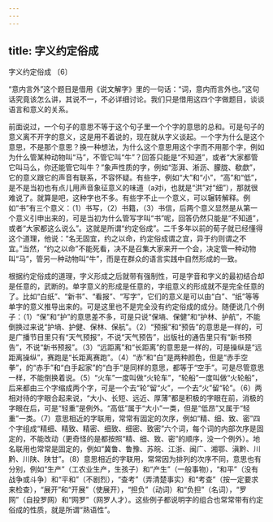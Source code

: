 ```yaml
---
---
---
```

title: 字义约定俗成
---




字义约定俗成 〔6〕



“意内言外”这个题目是借用《说文解字》里的一句话：“词，意内而言外也。”这句话究竟该怎么讲，其说不一，不必详细讨论。我们只是借用这四个字做题目，谈谈语言和意义的关系。

前面说过，一个句子的意思不等于这个句子里一个个字的意思的总和。可是句子的意义离不开字的意义，这是用不着说的，现在就从字义谈起。一个字为什么是这个意思，不是那个意思？换一种想法，为什么这个意思用这个字而不用那个字，例如为什么管某种动物叫“马”，不管它叫“牛”？回答只能是“不知道”，或者“大家都管它叫马么，你还能管它叫牛？”象声性质的字，例如“澎湃、淅沥、朦胧、欷歔”，它的意义跟它的声音有联系，不容怀疑。有些字，例如“大”和“小”，“高”和“低”，是不是当初也有点儿用声音象征意义的味道（a对i，也就是“洪”对“细”），那就很难说了。就算是吧，这种字也不多。有些字不止一个意义，可以辗转解释。例如“书”有三个意义：（1）书写，（2）书籍，（3）书信，后两个意义显然是从第一个意义引申出来的，可是当初为什么管写字叫“书”呢，回答仍然只能是“不知道”，或者“大家都这么说么”。这就是所谓“约定俗成”。二千多年以前的荀子就已经懂得这个道理，他说：“名无固宜，约之以命，约定俗成谓之宜，异于约则谓之不宜。”当然，“约之以命”不能死看，决不是召集大家来开一个会，决定管一种动物叫“马”，管另一种动物叫“牛”，而是在群众的语言实践中自然形成的一致。

根据约定俗成的道理，字义形成之后就带有强制性，可是字音和字义的最初结合却是任意的，武断的。单字意义的形成是任意的，字组意义的形成就不是完全任意的了。比如“白纸”、“新书”、“看报”、“写字”，它们的意义是可以由“白”、“纸”等等单字的意义推导出来的。可是这里也不是完全没有约定俗成的成分。随便说几个例子：（1）“保”和“护”的意思差不多，可是只说“保墒、保健”和“护林、护航”，不能倒换过来说“护墒、护健、保林、保航”。（2）“预报”和“预告”的意思是一样的，可是广播节目里只有“天气预报”，不说“天气预告”，出版社的通告里只有“新书预告”，不说“新书预报”。（3）“远距离”和“长距离”的意思是一样的，可是操纵是“远距离操纵”，赛跑是“长距离赛跑”。（4）“赤”和“白”是两种颜色，但是“赤手空拳”，的“赤手”和“白手起家”的“白手”是同样的意思，都等于“空手”。可是尽管意思一样，不能倒换着说。（5）“火车”一度叫做“火轮车”，“轮船”一度叫做“火轮船”，后来都由三个字缩成两个字，可是一个去“轮”留“火”，一个去“火”留“轮”。（6）两相对待的字眼合起来说，“大小、长短、远近、厚薄”都是积极的字眼在前，消极的字眼在后，可是“轻重”是例外。“高低”属于“大小”一类，但是“低昂”又属于“轻重”一类。（7）意思相近的字联用，常常有固定的次序，例如“精、细、致、密”四个字组成“精细、精致、精密、细致、细密、致密”六个词，每个词的内部次序是固定的，不能改动（更奇怪的是都按照“精、细、致、密”的顺序，没一个例外）。地名联用也常常是固定的，例如“冀鲁、鲁豫、苏皖、江浙、闽广、湘鄂、滇黔、川黔、川陕、陕甘”。（8）意思相近的字联用，常常因为排列的次序不同，意思也有分别，例如“生产”（工农业生产，生孩子）和“产生”（一般事物），“和平”（没有战争或斗争）和“平和”（不剧烈），“查考”（弄清楚事实）和“考查”（按一定要求来检查），“展开”和“开展”（使展开），“担负”（动词）和“负担”（名词），“罗网”（自投罗网）和“网罗”（网罗人才）。这些例子都说明字的组合也常常带有约定俗成的性质，就是所谓“熟语性”。